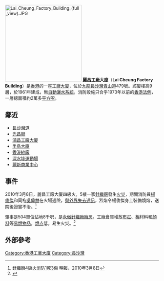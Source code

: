 {{expand|time=2010-03-09}}
[[File:Lai_Cheung_Factory_Building_(full_view).JPG|250px]]
'''麗昌工廠大廈'''（'''Lai Cheung Factory Building'''）是[[香港|香港]]的一座[[工廠大廈|工廠大廈]]，位於[[九龍|九龍]][[長沙灣|長沙灣]][[青山道|青山道]]479號。該廈樓高9層，於1961年建成，無[[自動灑水系統|自動灑水系統]]，消防設施只合乎1973年以前的[[香港法例|香港法例]]，一層總面積約2萬多[[平方呎|平方呎]]。

==鄰近==
*[[長沙灣道|長沙灣道]]
*[[光昌街|光昌街]]
*[[鴻昌工廠大廈|鴻昌工廠大廈]]
*[[半島大廈|半島大廈]]
*[[香港紗廠|香港紗廠]]
*[[深水埗運動場|深水埗運動場]]
*[[麗新商業中心|麗新商業中心]]

==事件==
{{main|麗昌工廠大廈大火}}
2010年3月8日，麗昌工廠大廈四級火，5樓一家[[針織廠|針織廠]]發生[[火災|火災]]，期間消防員[[楊俊傑|楊俊傑]]和同袍[[吳偉林|吳偉林]]在火場遇險，[[失蹤|與外界失去通訊]]，烈焰令楊俊傑身上裝備燒熔，送院後證實不治。<ref>[http://hk.news.yahoo.com/article/100308/4/gwtp.html 針織廠4級火消防1死3傷] {{Wayback|url=http://hk.news.yahoo.com/article/100308/4/gwtp.html |date=20100312000655 }}明報，2010年3月8日</ref>

肇事是504單位佔地8千呎，是[[永傲針織廠|永傲針織廠]][[廠房|廠房]]。工廠倉庫堆放[[布疋|布疋]]、[[棉|棉]]材料和[[顏料|顏料]]等[[易燃物品|易燃物品]]，[[燃点_(燃烧)|燃点]]低，易生火災。<ref>{{Cite web |url=http://hk.news.yahoo.com/article/100308/4/gwzk.html |title=明報A1頭條 |accessdate=2010-03-09 |archive-date=2010-03-12 |archive-url=https://web.archive.org/web/20100312065408/http://hk.news.yahoo.com/article/100308/4/gwzk.html |dead-url=no }}</ref>

==外部參考==
{{reflist}}

[[Category:香港工業大廈|Category:香港工業大廈]]
[[Category:長沙灣|Category:長沙灣]]